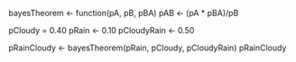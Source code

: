 bayesTheorem <- function(pA, pB, pBA)
  pAB <- (pA * pBA)/pB

pCloudy = 0.40
pRain <- 0.10
pCloudyRain <- 0.50

pRainCloudy <- bayesTheorem(pRain, pCloudy, pCloudyRain)
pRainCloudy

